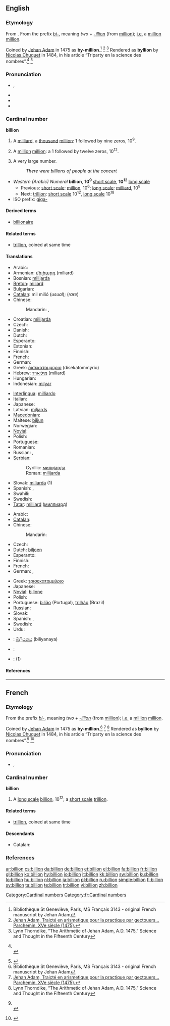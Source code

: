 {{also|Billion}}
==English==

===Etymology===
From {{etyl|fr}} {{term|billion|lang=fr}}. From the prefix ''[[bi-]]'', meaning ''two'' + ''[[-illion]]'' (from [[million]]); [[i.e.]] a [[million]] [[million]].

Coined by [[w:Jehan Adam|Jehan Adam]] in 1475 as '''by-million'''.<ref name="genevieve">Bibliothèque St Geneviève, Paris, MS Français 3143 - original French manuscript by Jehan Adam</ref> <ref name="parchemin">[http://www-bsg.univ-paris1.fr/la_reserve/expos/sciences/savants2.htm Jehan Adam, Traicté en arismetique pour la practique par gectouers… Parchemin. XVe siècle (1475).]</ref> <ref name="thorndike">Lynn Thorndike, “The Arithmetic of Jehan Adam, A.D. 1475,” Science and Thought in the Fifteenth Century</ref>
Rendered as '''byllion''' by [[w:Nicolas Chuquet|Nicolas Chuquet]] in 1484, in his article “Triparty en la science des nombres”.<ref name="Chuquet1">
{{cite book
| last = Chuquet
| first = Nicolas
| authorlink =
| coauthors =
| title = Triparty en la science des nombres (ISSN 9012-9458)
| publisher = Aristide Marre, Bologna (Italy), 1880
| date = written 1484, published 1880
| location =
| pages =
| url =
| doi =
| id =
| isbn = }}
<br>
{{cite web
| last = &nbsp;&nbsp;&nbsp;Idem
| first =
| authorlink =
| coauthors =
| title =  Nicolas Chuquet's manuscript
| work =
| publisher = Published by www.miakinen.net
| date =
| url = http://www.miakinen.net/vrac/nombres#lettres_zillions
| format =
| doi =
| accessdate = 2008-03-01}}
</ref> <ref name="Chuquet2">
{{cite web
| last = Idem
| first =
| authorlink =
| coauthors =
| title =  Nicolas Chuquet's chapter
| work =
| publisher = Transcription by Michael Florencetime
| date =
| url = http://hexadecimal.florencetime.net/chuquet/triparty.htm
| format =
| doi =
| accessdate = 2008-03-01}}
</ref>

===Pronunciation===
* {{IPA|/ˈbɪljən/}}, {{SAMPA|/"bIlj@n/}}
* {{audio|en-us-billion.ogg|Audio (US)}}
* {{rhymes|ɪljən}}
* {{hyphenation|bil|lion}}

===Cardinal number===
{{enum|million|trillion|cardinal number|10<sup>9</sup>}}
{{enum|milliard|billiard|cardinal number|10<sup>12</sup>}}
'''billion'''

# {{context|US|modern British & Australian|[[w:Long and short scales|short scale]]}} A [[milliard]], a [[thousand]] [[million]]: 1 followed by nine zeros, 10<sup>9</sup>.
# {{context|obsolete British & Australian|[[w:Long and short scales|long scale]]}} A [[million]] [[million]]: a 1 followed by twelve zeros, 10<sup>12</sup>.
# {{context|colloquial|plural}} A very large number.
#: ''There were billions of people at the concert''

* ''Western (Arabic) Numeral'' '''billion''', '''10<sup>9</sup>''' [[w:Long and short scales|short scale]], '''10<sup>12</sup>''' [[w:Long and short scales|long scale]]
** Previous: [[w:Long and short scales|short scale]]: [[million]], 10<sup>6</sup>; [[w:Long and short scales|long scale]]: [[milliard]], 10<sup>9</sup>
** Next: [[trillion]]: [[w:Long and short scales|short scale]] 10<sup>12</sup>, [[w:Long and short scales|long scale]] 10<sup>18</sup>
* ISO prefix: [[giga-]]

====Derived terms====
* [[billionaire]]

====Related terms====
* [[trillion]], coined at same time

====Translations====
{{trans-top|a thousand million; 1,000,000,000; 10<sup>9</sup>; a milliard}}
* Arabic: {{t|ar|مليار|m|tr=milyaar|sc=Arab}}
* Armenian: [[միլիարդ]] (miliard)
* Bosnian: [[milijarda#Bosnian|milijarda]] {{f}}
* [[Breton]]: [[miliard]]
* Bulgarian: {{t|bg|милиард|tr=milliard|m|sc=Cyrl}}
* [[Catalan]]: mil milió (''usual''); {{t-|ca|miliard}} (''rare'')
* Chinese:
*: Mandarin: {{t|zh|十億|sc=Hani}},  {{t|zh|十亿|tr=shíyì|sc=Hani}}
* Croatian: [[milijarda]]
* Czech: {{t-|cs|miliarda|f}}
* Danish: {{t+|da|milliard}}
* Dutch: {{t+|nl|miljard|n}}
* Esperanto: {{t-|eo|miliardo|xs=Esperanto}}
* Estonian: {{t-|et|miljard}}
* Finnish: {{t+|fi|miljardi}}
* French: {{t+|fr|milliard|m}}
* German: {{t+|de|Milliarde|f}}
* Greek: [[δισεκατομμύριο]] (disekatommýrio) {{n}}
* Hebrew: [[מיליארד]] (miliard)
* Hungarian: {{t+|hu|milliárd}}
* Indonesian: [[milyar]]
{{trans-mid}}
* [[Interlingua]]: [[milliardo]]
* Italian: {{t+|it|miliardo}}
* Japanese: {{t|ja|十億|tr=じゅうおく, jū-oku|sc=Jpan}}
* Latvian: [[miljards]]
* [[Macedonian]]: {{t|mk|милијарда|f|tr=milijárda|sc=Cyrl|xs=Macedonian}}
* Maltese: [[biljun]]
* Norwegian: {{t-|no|milliard}}
* [[Novial]]: {{tø|nov|miliarde|xs=Novial}}
* Polish: {{t+|pl|miliard}}
* Portuguese: {{t|pt|bilhão|m}}
* Romanian: {{t-|ro|miliard|n}}
* Russian: {{t+|ru|миллиард|m|tr=milliárd|sc=Cyrl}},  {{qualifier|seldom}} {{t|ru|биллион|tr=billión|sc=Cyrl}}
* Serbian:
*: Cyrillic: [[милијарда#Serbian|милијарда]] {{f}}
*: Roman: [[milijarda#Serbian|milijarda]] {{f}}
* Slovak: [[miliarda]] {{f}} (1)
* Spanish: {{t|es|millardo|m}}, {{t-|es|mil millones|m}}
* Swahili: {{t+|sw|bilioni|xs=Swahili}}
* Swedish: {{t+|sv|miljard|c}}
* [[Tatar]]: [[milliard]] ([[миллиард]])
{{trans-bottom}}

{{trans-top|a million million; 1,000,000,000,000; 10<sup>12</sup>}}
* Arabic: {{t|ar|تريليون|m|tr=trilyuun|sc=Arab}}
* [[Catalan]]: {{t-|ca|bilió}}
* Chinese:
*: Mandarin: {{t|zh|兆|tr=zhào|sc=Hani}}
* Czech: {{t-|cs|bilión|m}}
* Dutch: [[biljoen]]
* Esperanto: {{t-|eo|duiliono|xs=Esperanto}}
* Finnish: {{t+|fi|biljoona}}
* French: {{t+|fr|trillion}} {{t+|fr|billion}}
* German: {{t+|de|Trillion}}, {{t+|de|Billion}}
{{trans-mid}}
* Greek: [[τρισεκατομμύριο]] {{n}}
* Japanese: {{t|ja|兆|tr=ちょう, chō|sc=Jpan}}
* [[Novial]]: [[bilione]]
* Polish: {{t|pl|bilion}}
* Portuguese: [[bilião]] {{m}} (Portugal), [[trilhão]] {{m}} (Brazil)
* Russian: {{t+|ru|триллион|m|tr=trillión|sc=Cyrl}}
* Slovak: {{t-|sk|bilión|m}}
* Spanish: {{t+|es|trillón|m}}, {{t+|es|billón|m}}
* Swedish: {{t+|sv|biljon|c}}
* Urdu: {{t|ur|مِلْيُن|sc=ur-Arab|xs=Urdu}}
{{trans-bottom}}

{{checktrans}}
{{top2}}
* {{ttbc|Sinhalese}}: [[බිලියනය]] (biliyanaya)
{{mid2}}
* {{ttbc|Turkish}}: {{t|tr|milyar}}
* {{ttbc|Welsh}}: {{t-|cy|biliwn|xs=Welsh}} (1)
{{bottom}}

====References====
<references/>

[[Category:Cardinal numbers]]

----

==French==

===Etymology===
From the prefix ''[[bi-]]'', meaning ''two'' + ''[[-illion]]'' (from [[million]]); [[i.e.]] a [[million]] [[million]].

Coined by [[w:Jehan Adam|Jehan Adam]] in 1475 as '''by-million'''.<ref name="genevieve">Bibliothèque St Geneviève, Paris, MS Français 3143 - original French manuscript by Jehan Adam</ref> <ref name="parchemin">[http://www-bsg.univ-paris1.fr/la_reserve/expos/sciences/savants2.htm Jehan Adam, Traicté en arismetique pour la practique par gectouers… Parchemin. XVe siècle (1475).]</ref> <ref name="thorndike">Lynn Thorndike, “The Arithmetic of Jehan Adam, A.D. 1475,” Science and Thought in the Fifteenth Century</ref>
Rendered as '''byllion''' by [[w:Nicolas Chuquet|Nicolas Chuquet]] in 1484, in his article “Triparty en la science des nombres”.<ref name="Chuquet1">
{{cite book
| last = Chuquet
| first = Nicolas
| authorlink =
| coauthors =
| title = Triparty en la science des nombres (ISSN 9012-9458)
| publisher = Aristide Marre, Bologna (Italy), 1880
| date = written 1484, published 1880
| location =
| pages =
| url =
| doi =
| id =
| isbn = }}
<br>
{{cite web
| last = &nbsp;&nbsp;&nbsp;Idem
| first =
| authorlink =
| coauthors =
| title =  Nicolas Chuquet's manuscript
| work =
| publisher = Published by www.miakinen.net
| date =
| url = http://www.miakinen.net/vrac/nombres#lettres_zillions
| format =
| doi =
| accessdate = 2008-03-01}}
</ref> <ref name="Chuquet2">
{{cite web
| last = Idem
| first =
| authorlink =
| coauthors =
| title =  Nicolas Chuquet's chapter
| work =
| publisher = Transcription by Michael Florencetime
| date =
| url = http://hexadecimal.florencetime.net/chuquet/triparty.htm
| format =
| doi =
| accessdate = 2008-03-01}}
</ref>

===Pronunciation===
* {{IPA|/bi.ljɔ̃/|lang=fr}}, {{SAMPA|/bi.ljO~/}}

===Cardinal number===
'''billion'''

# A [[w:Long and short scales|long scale]] [[billion#English|billion]], 10<sup>12</sup>; a [[w:Long and short scales|short scale]] [[trillion]].

====Related terms====
* [[trillion]], coined at same time

====Descendants====
* Catalan: {{l|ca|bilió}}

===References===
<references />

[[Category:fr:Cardinal numbers]]

[[ar:billion]]
[[cs:billion]]
[[da:billion]]
[[de:billion]]
[[et:billion]]
[[el:billion]]
[[fa:billion]]
[[fr:billion]]
[[gl:billion]]
[[ko:billion]]
[[hy:billion]]
[[io:billion]]
[[it:billion]]
[[kk:billion]]
[[sw:billion]]
[[ku:billion]]
[[lo:billion]]
[[hu:billion]]
[[nl:billion]]
[[ja:billion]]
[[pl:billion]]
[[ru:billion]]
[[simple:billion]]
[[fi:billion]]
[[sv:billion]]
[[ta:billion]]
[[te:billion]]
[[tr:billion]]
[[vi:billion]]
[[zh:billion]]